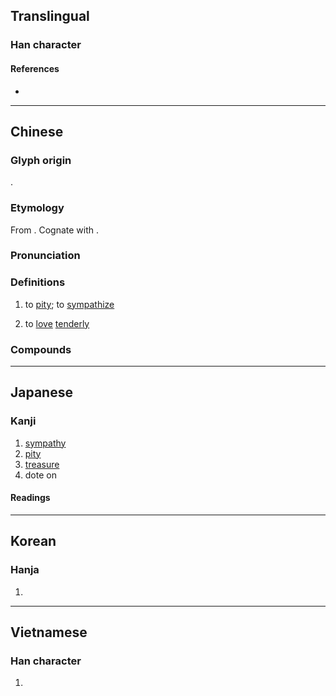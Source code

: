 {{also|怜}}
{{character info}}
==Translingual==

===Han character===
{{Han char|rn=61|rad=心|as=12|sn=16|four=99059|canj=PFDQ|ids=⿰忄粦}}

====References====
* {{Han ref|kx=0402.120|dkj=11206|dj=0742.140|hdz=42356.070|uh=6190|ud=24976|bh=BCA6|bd=48294}}

----

==Chinese==
{{zh-forms|s=怜}}

===Glyph origin===
{{Han etym}}
{{Han compound|心|粦|ls=psc|c1=s|c2=p|t1=heart}}.

===Etymology===
From {{inh|zh|sit-pro|*d-rin||compassion; love}}. Cognate with {{cog|bo|དྲིན||kindness; favour; grace}}.

===Pronunciation===
{{zh-pron
|m=lián
|m-s=nian2
|c=lin4
|c-t=len3
|g=lien4
|h=pfs=lièn;gd=lin2
|j=lie1
|mb=lǐng
|md=lèng/lìng
|mn=lîn/liân
|mn_note=lîn - vernacular; liân - literary
|mn-t=liang5/liêng5
|mn-t_note=liang5 - Shantou; liêng5 - Chaozhou
|w=3li
|x=lienn2
|mc=y
|oc=y
|cat=v
}}

===Definitions===
{{zh-hanzi}}

# to [[pity]]; to [[sympathize]]
#: {{zh-syn|憐憫}}
# to [[love]] [[tenderly]]

===Compounds===
{{zh-der|憐愛|憐憫|憐貧惜老|憐惜|憐香惜玉|憐恤|可憐|愛憐|哀憐|搖尾乞憐|吐憐涎|可憐代|惜玉憐香|悲憐|同病相憐|惜老憐貧|天可憐見|乞憐|愛老憐貧|乞哀告憐|惜香憐玉|惹人憐愛|惡憐|恤老憐貧|怯憐戶|可憐見|乞憐搖尾|垂憐|可憐蟲|可憐生|可人憐|憐貧恤苦|憐鑒|憐孤惜寡|濟苦憐貧|憐愍|憐春|棄舊憐新|憐新棄舊|憐才|憐貧恤老|我見猶憐|楚楚可憐|憐貧敬老|憐香|敬老憐貧|見憐|顧影自憐|自憐}}

----

==Japanese==

===Kanji===
{{ja-kanji|grade=|rs=心12}}

# [[sympathy]]
# [[pity]]
# [[treasure]]
# dote on

====Readings====
{{ja-readings
|on=れん
|kun=あわ-れむ, あわ-れみ
}}

----

==Korean==

===Hanja===
{{ko-hanja|hangeul=[[련]], [[연]]|eumhun=|rv=ryeon, yeon|mr=ryŏn, yŏn|y=lyen, yen}}

# {{rfdef|ko|sort=心12}}

----

==Vietnamese==

===Han character===
{{vi-hantu|[[lân]], [[liên]]|rs=心12}}

# {{rfdef|vi|sort=心12}}